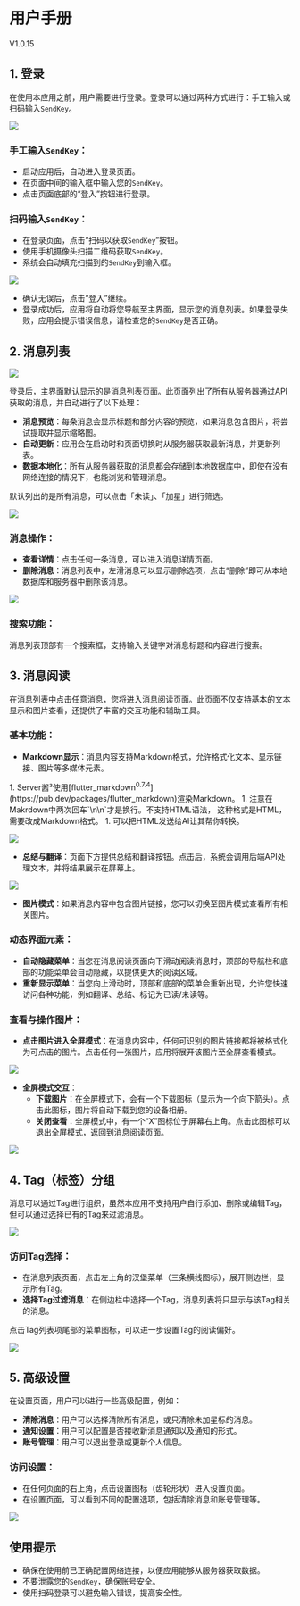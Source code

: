 
# 用户手册  
V1.0.15

## 1. 登录  
在使用本应用之前，用户需要进行登录。登录可以通过两种方式进行：手工输入或扫码输入`SendKey`。

![](../../../../image/20241016131445.png)

### 手工输入`SendKey`：
- 启动应用后，自动进入登录页面。
- 在页面中间的输入框中输入您的`SendKey`。
- 点击页面底部的“登入”按钮进行登录。

### 扫码输入`SendKey`：
- 在登录页面，点击“扫码以获取`SendKey`”按钮。
- 使用手机摄像头扫描二维码获取`SendKey`。
- 系统会自动填充扫描到的`SendKey`到输入框。

![](../../../../image/20241016131558.png)

- 确认无误后，点击“登入”继续。
- 登录成功后，应用将自动将您导航至主界面，显示您的消息列表。如果登录失败，应用会提示错误信息，请检查您的`SendKey`是否正确。

## 2. 消息列表  

![](../../../../image/20241016131645.png)

登录后，主界面默认显示的是消息列表页面。此页面列出了所有从服务器通过API获取的消息，并自动进行了以下处理：  
- **消息预览**：每条消息会显示标题和部分内容的预览，如果消息包含图片，将尝试提取并显示缩略图。
- **自动更新**：应用会在启动时和页面切换时从服务器获取最新消息，并更新列表。
- **数据本地化**：所有从服务器获取的消息都会存储到本地数据库中，即使在没有网络连接的情况下，也能浏览和管理消息。  

默认列出的是所有消息，可以点击「未读」、「加星」进行筛选。

![](../../../../image/20241016131730.png)

### 消息操作：  
- **查看详情**：点击任何一条消息，可以进入消息详情页面。
- **删除消息**：消息列表中，左滑消息可以显示删除选项，点击“删除”即可从本地数据库和服务器中删除该消息。

![](../../../../image/20241016131816.png)

### 搜索功能：  
消息列表顶部有一个搜索框，支持输入关键字对消息标题和内容进行搜索。

## 3. 消息阅读  
在消息列表中点击任意消息，您将进入消息阅读页面。此页面不仅支持基本的文本显示和图片查看，还提供了丰富的交互功能和辅助工具。

### 基本功能：
- **Markdown显示**：消息内容支持Markdown格式，允许格式化文本、显示链接、图片等多媒体元素。

<Callout type="info">
1. Server酱³使用[flutter_markdown<sup>0.7.4</sup>](https://pub.dev/packages/flutter_markdown)渲染Markdown。
1. 注意在Makrdown中两次回车`\n\n`才是换行。不支持HTML语法，<a href="..."></a> 这种格式是HTML，需要改成Markdown格式。
1. 可以把HTML发送给AI让其帮你转换。
</Callout>

![](../../../../image/20241016131928.png)

- **总结与翻译**：页面下方提供总结和翻译按钮。点击后，系统会调用后端API处理文本，并将结果展示在屏幕上。

![](../../../../image/20241016132013.png)

- **图片模式**：如果消息内容中包含图片链接，您可以切换至图片模式查看所有相关图片。

### 动态界面元素：
- **自动隐藏菜单**：当您在消息阅读页面向下滑动阅读消息时，顶部的导航栏和底部的功能菜单会自动隐藏，以提供更大的阅读区域。
- **重新显示菜单**：当您向上滑动时，顶部和底部的菜单会重新出现，允许您快速访问各种功能，例如翻译、总结、标记为已读/未读等。

### 查看与操作图片：

- **点击图片进入全屏模式**：在消息内容中，任何可识别的图片链接都将被格式化为可点击的图片。点击任何一张图片，应用将展开该图片至全屏查看模式。

![](../../../../image/20241016132056.png)

- **全屏模式交互**：
  - **下载图片**：在全屏模式下，会有一个下载图标（显示为一个向下箭头）。点击此图标，图片将自动下载到您的设备相册。
  - **关闭查看**：全屏模式中，有一个“X”图标位于屏幕右上角。点击此图标可以退出全屏模式，返回到消息阅读页面。

![](../../../../image/20241016132135.png)

## 4. Tag（标签）分组  
消息可以通过Tag进行组织，虽然本应用不支持用户自行添加、删除或编辑Tag，但可以通过选择已有的Tag来过滤消息。

![](../../../../image/20241016132257.png)

### 访问Tag选择：
- 在消息列表页面，点击左上角的汉堡菜单（三条横线图标），展开侧边栏，显示所有Tag。
- **选择Tag过滤消息**：在侧边栏中选择一个Tag，消息列表将只显示与该Tag相关的消息。

点击Tag列表项尾部的菜单图标，可以进一步设置Tag的阅读偏好。

![](../../../../image/20241016132328.png)

## 5. 高级设置  
在设置页面，用户可以进行一些高级配置，例如：
- **清除消息**：用户可以选择清除所有消息，或只清除未加星标的消息。
- **通知设置**：用户可以配置是否接收新消息通知以及通知的形式。
- **账号管理**：用户可以退出登录或更新个人信息。

### 访问设置：
- 在任何页面的右上角，点击设置图标（齿轮形状）进入设置页面。
- 在设置页面，可以看到不同的配置选项，包括清除消息和账号管理等。

![](../../../../image/20241016132502.png)

## 使用提示  
- 确保在使用前已正确配置网络连接，以便应用能够从服务器获取数据。
- 不要泄露您的`SendKey`，确保账号安全。
- 使用扫码登录可以避免输入错误，提高安全性。